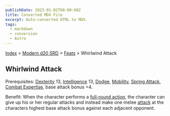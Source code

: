 ```yaml
---
publishDate: 2023-01-02T00:00:00Z
title: Converted MDX File
excerpt: Auto-converted HTML to MDX.
tags:
  - markdown
  - conversion
  - Astro
---
```






[Index](-index) > [Modern d20 SRD](modern-d20-srd-index) > [Feats](modern-d20-srd-feats-index) > Whirlwind Attack




## Whirlwind Attack


Prerequisites: [Dexterity](modern-d20-srd-basics-ability-scores) 13, [Intelligence](modern-d20-srd-basics-ability-scores) 13, [Dodge](modern-d20-srd-feats-dodge), [Mobility](modern-d20-srd-feats-mobility), [Spring
  Attack](modern-d20-srd-feats-spring-attack), [Combat Expertise](modern-d20-srd-feats-combat-expertise), base attack bonus +4.


Benefit: When the character performs a [full-round
  action](modern-d20-srd-combat-full-round-actions), the character can give up his or her regular attacks and instead make one melee [attack](modern-d20-srd-combat-attack-actions) at the characters highest base attack bonus against each adjacent opponent.



